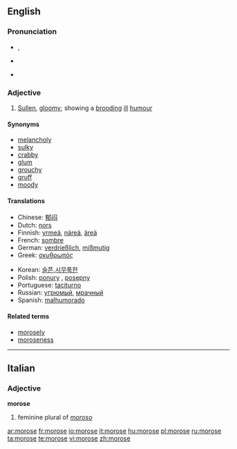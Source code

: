 ==English==

===Pronunciation===
* {{a|RP}} {{IPA|/məˈɹəʊs/}}, {{SAMPA|/m@"r@Us/}}
* {{a|US}} {{IPA|/mɒˈɹoʊs/}}
* {{audio|en-us-morose.ogg|Audio (US)}}

===Adjective===
{{en-adj}}

# [[sullen|Sullen]], [[gloomy]]; showing a [[brooding]] [[ill]] [[humour]]

====Synonyms====
* [[melancholy]]
* [[sulky]]
* [[crabby]]
* [[glum]]
* [[grouchy]]
* [[gruff]]
* [[moody]]

====Translations====
{{trans-top|Sullen, gloomy; showing a brooding ill humour}}
* Chinese: [[郁闷]]
* Dutch: [[nors]]
* Finnish: [[yrmeä]], [[näreä]], [[äreä]]
* French: [[sombre]]
* German: [[verdrießlich]], [[mißmutig]]
* Greek: [[σκυθρωπός]]
{{trans-mid}}
* Korean: [[슬픈,시무룩한]]
* Polish: [[ponury]] {{m}}, [[posępny]] {{m}}
* Portuguese: [[taciturno]]
* Russian: [[угрюмый]], [[мрачный]]
* Spanish: [[malhumorado]]
{{trans-bottom}}

====Related terms====
* [[morosely]]
* [[moroseness]]

----

==Italian==

===Adjective===
'''morose'''

# feminine plural of ''[[moroso]]''

[[ar:morose]]
[[fr:morose]]
[[io:morose]]
[[it:morose]]
[[hu:morose]]
[[pl:morose]]
[[ru:morose]]
[[ta:morose]]
[[te:morose]]
[[vi:morose]]
[[zh:morose]]
